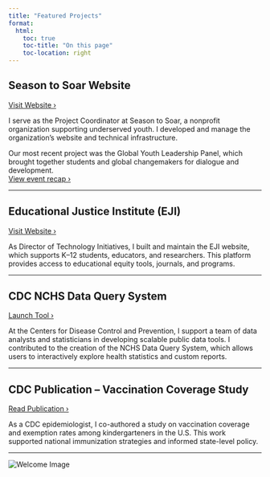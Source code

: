 ```yaml
---
title: "Featured Projects"
format:
  html:
    toc: true
    toc-title: "On this page"
    toc-location: right
---
```


## Season to Soar Website

[Visit Website ›](https://www.seasontosoar.com/)

I serve as the Project Coordinator at Season to Soar, a nonprofit organization supporting underserved youth. I developed and manage the organization's website and technical infrastructure.\

Our most recent project was the Global Youth Leadership Panel, which brought together students and global changemakers for dialogue and development.\
[View event recap ›](https://www.seasontosoar.com/2025/06/03/global-youth-leadership-panel-at-bond-elementary/)

------------------------------------------------------------------------

## Educational Justice Institute (EJI)

[Visit Website ›](https://edjusticeinstitute.com/home/)

As Director of Technology Initiatives, I built and maintain the EJI website, which supports K–12 students, educators, and researchers. This platform provides access to educational equity tools, journals, and programs.

------------------------------------------------------------------------

## CDC NCHS Data Query System

[Launch Tool ›](https://nchsdata.cdc.gov/DQS)

At the Centers for Disease Control and Prevention, I support a team of data analysts and statisticians in developing scalable public data tools. I contributed to the creation of the NCHS Data Query System, which allows users to interactively explore health statistics and custom reports.

------------------------------------------------------------------------

## CDC Publication – Vaccination Coverage Study

[Read Publication ›](https://pmc.ncbi.nlm.nih.gov/articles/PMC6181259/)

As a CDC epidemiologist, I co-authored a study on vaccination coverage and exemption rates among kindergarteners in the U.S. This work supported national immunization strategies and informed state-level policy.

------------------------------------------------------------------------


<div class="toc-image-wrapper">
  <img src="projects.png" alt="Welcome Image" class="toc-image">
</div>
